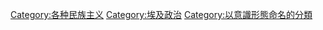 [[Category:各种民族主义|Category:各种民族主义]]
[[Category:埃及政治|Category:埃及政治]]
[[Category:以意識形態命名的分類|Category:以意識形態命名的分類]]